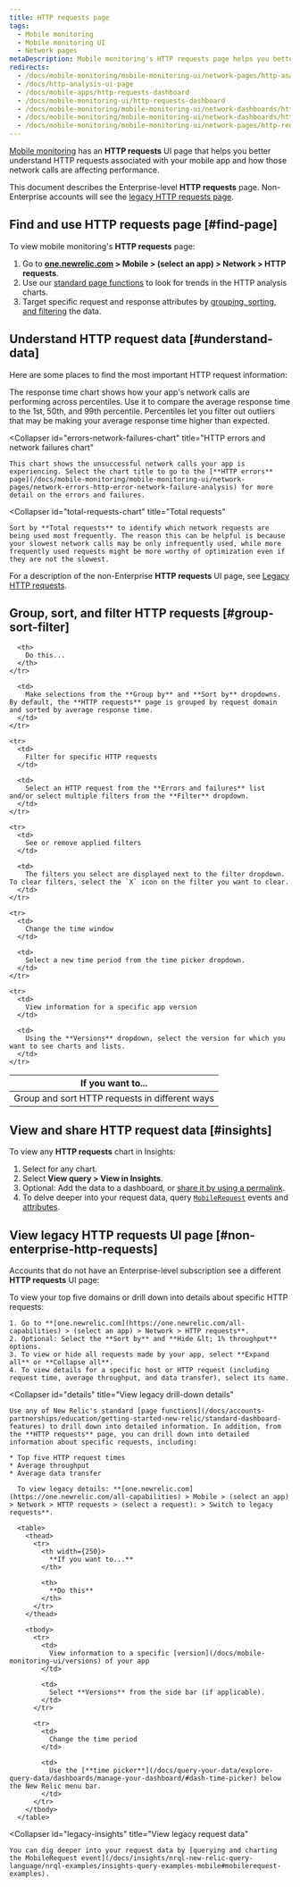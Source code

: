 ```yaml
---
title: HTTP requests page
tags:
  - Mobile monitoring
  - Mobile monitoring UI
  - Network pages
metaDescription: Mobile monitoring's HTTP requests page helps you better understand your mobile app’s HTTP requests and how those network calls are affecting performance.
redirects:
  - /docs/mobile-monitoring/mobile-monitoring-ui/network-pages/http-analysis-page
  - /docs/http-analysis-ui-page
  - /docs/mobile-apps/http-requests-dashboard
  - /docs/mobile-monitoring-ui/http-requests-dashboard
  - /docs/mobile-monitoring/mobile-monitoring-ui/network-dashboards/http-requests-dashboard
  - /docs/mobile-monitoring/mobile-monitoring-ui/network-dashboards/http-requests-page
  - /docs/mobile-monitoring/mobile-monitoring-ui/network-pages/http-requests-ui-page
---
```


[Mobile monitoring](/docs/mobile-monitoring) has an **HTTP requests** UI page that helps you better understand HTTP requests associated with your mobile app and how those network calls are affecting performance.

This document describes the Enterprise-level **HTTP requests** page. Non-Enterprise accounts will see the [legacy HTTP requests page](#non-enterprise-http-requests).

## Find and use HTTP requests page [#find-page]

To view mobile monitoring's **HTTP requests** page:

1. Go to **[one.newrelic.com](https://one.newrelic.com/all-capabilities) > Mobile > (select an app) > Network > HTTP requests**.
2. Use our [standard page functions](/docs/data-analysis/user-interface-functions/view-your-data/standard-page-functions) to look for trends in the HTTP analysis charts.
3. Target specific request and response attributes by [grouping, sorting, and filtering](#groups-sort-filter) the data.

## Understand HTTP request data [#understand-data]

Here are some places to find the most important HTTP request information:

<CollapserGroup>
  <Collapser
    id="response-time-chart"
    title="Response time chart"
  >
    The response time chart shows how your app's network calls are performing across percentiles. Use it to compare the average response time to the 1st, 50th, and 99th percentile. Percentiles let you filter out outliers that may be making your average response time higher than expected.
  </Collapser>

  <Collapser
    id="errors-network-failures-chart"
    title="HTTP errors and network failures chart"
  >
    This chart shows the unsuccessful network calls your app is experiencing. Select the chart title to go to the [**HTTP errors** page](/docs/mobile-monitoring/mobile-monitoring-ui/network-pages/network-errors-http-error-network-failure-analysis) for more detail on the errors and failures.
  </Collapser>

  <Collapser
    id="total-requests-chart"
    title="Total requests"
  >
    Sort by **Total requests** to identify which network requests are being used most frequently. The reason this can be helpful is because your slowest network calls may be only infrequently used, while more frequently used requests might be more worthy of optimization even if they are not the slowest.
  </Collapser>
</CollapserGroup>

For a description of the non-Enterprise **HTTP requests** UI page, see [Legacy HTTP requests](#non-enterprise-http-requests).

## Group, sort, and filter HTTP requests [#group-sort-filter]

<table>
  <thead>
    <tr>
      <th style={{ width: "300px" }}>
        If you want to...
      </th>

      <th>
        Do this...
      </th>
    </tr>
  </thead>

  <tbody>
    <tr>
      <td>
        Group and sort HTTP requests in different ways
      </td>

      <td>
        Make selections from the **Group by** and **Sort by** dropdowns. By default, the **HTTP requests** page is grouped by request domain and sorted by average response time.
      </td>
    </tr>

    <tr>
      <td>
        Filter for specific HTTP requests
      </td>

      <td>
        Select an HTTP request from the **Errors and failures** list and/or select multiple filters from the **Filter** dropdown.
      </td>
    </tr>

    <tr>
      <td>
        See or remove applied filters
      </td>

      <td>
        The filters you select are displayed next to the filter dropdown. To clear filters, select the `X` icon on the filter you want to clear.
      </td>
    </tr>

    <tr>
      <td>
        Change the time window
      </td>

      <td>
        Select a new time period from the time picker dropdown.
      </td>
    </tr>

    <tr>
      <td>
        View information for a specific app version
      </td>

      <td>
        Using the **Versions** dropdown, select the version for which you want to see charts and lists.
      </td>
    </tr>
  </tbody>
</table>

## View and share HTTP request data [#insights]

To view any **HTTP requests** chart in Insights:

1. Select <Icon name="fe-more-horizontal"/> for any chart.
2. Select **View query > View in Insights**.
3. Optional: Add the data to a dashboard, or [share it by using a permalink](/docs/data-analysis/user-interface-functions/share-your-data/permalink).
4. To delve deeper into your request data, query [`MobileRequest`](/docs/insights/nrql-new-relic-query-language/nrql-query-examples/insights-query-examples-new-relic-mobile#mobilerequest-examples) events and [attributes](/docs/insights/insights-data-sources/default-data/mobile-events-attributes#mobilerequest-attributes).

## View legacy HTTP requests UI page [#non-enterprise-http-requests]

Accounts that do not have an Enterprise-level subscription see a different **HTTP requests** UI page:

<CollapserGroup>
  <Collapser
    id="non-enterprise"
    title="View legacy HTTP requests UI"
  >
    To view your top five domains or drill down into details about specific HTTP requests:

    1. Go to **[one.newrelic.com](https://one.newrelic.com/all-capabilities) > (select an app) > Network > HTTP requests**.
    2. Optional: Select the **Sort by** and **Hide &lt; 1% throughput** options.
    3. To view or hide all requests made by your app, select **Expand all** or **Collapse all**.
    4. To view details for a specific host or HTTP request (including request time, average throughput, and data transfer), select its name.
  </Collapser>

  <Collapser
    id="details"
    title="View legacy drill-down details"
  >
    Use any of New Relic's standard [page functions](/docs/accounts-partnerships/education/getting-started-new-relic/standard-dashboard-features) to drill down into detailed information. In addition, from the **HTTP requests** page, you can drill down into detailed information about specific requests, including:

    * Top five HTTP request times
    * Average throughput
    * Average data transfer

      To view legacy details: **[one.newrelic.com](https://one.newrelic.com/all-capabilities) > Mobile > (select an app) > Network > HTTP requests > (select a request): > Switch to legacy requests**.

      <table>
        <thead>
          <tr>
            <th width={250}>
              **If you want to...**
            </th>

            <th>
              **Do this**
            </th>
          </tr>
        </thead>

        <tbody>
          <tr>
            <td>
              View information to a specific [version](/docs/mobile-monitoring-ui/versions) of your app
            </td>

            <td>
              Select **Versions** from the side bar (if applicable).
            </td>
          </tr>

          <tr>
            <td>
              Change the time period
            </td>

            <td>
              Use the [**time picker**](/docs/query-your-data/explore-query-data/dashboards/manage-your-dashboard/#dash-time-picker) below the New Relic menu bar.
            </td>
          </tr>
        </tbody>
      </table>
  </Collapser>

  <Collapser
    id="legacy-insights"
    title="View legacy request data"
  >
    You can dig deeper into your request data by [querying and charting the MobileRequest event](/docs/insights/nrql-new-relic-query-language/nrql-examples/insights-query-examples-mobile#mobilerequest-examples).
  </Collapser>
</CollapserGroup>
